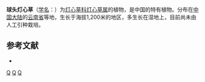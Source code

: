 {{Speciesbox 
| genus = Juncus
| species = sphaerocephalus
| authority = [[吴国芳|K. F. Wu]]
}}

'''球头灯心草'''（[[学名|学名]]：{{lang|la|''Juncus sphaerocephalus''}}）为[[灯心草科|灯心草科]][[灯心草属|灯心草属]]的植物，是中国的特有植物。分布在[[中国大陆|中国大陆]]的[[云南省|云南省]]等地，生长于海拔1,200米的地区，多生长在湿地上，目前尚未由人工引种栽培。

== 参考文献 ==
<div class="references-small">
* {{cite web| url =http://www.bioinfo.cn/db05/KmzwSpecies.php?action=view&id=11554| title =球头灯心草| work =《中国高等植物数据库全库》| publisher =中国科学院微生物研究所| author =昆明植物研究所| accessdate =2009-02-24| deadurl =yes| archiveurl =https://web.archive.org/web/20160305100147/http://www.bioinfo.cn/db05/KmzwSpecies.php?action=view&id=11554| archivedate =2016-03-05}}
</div>
{{Taxonbar|from=Q15227651}}

[[Category:灯心草属|Q]]
[[Category:中國特有植物|Q]]
[[Category:云南植物|Q]]